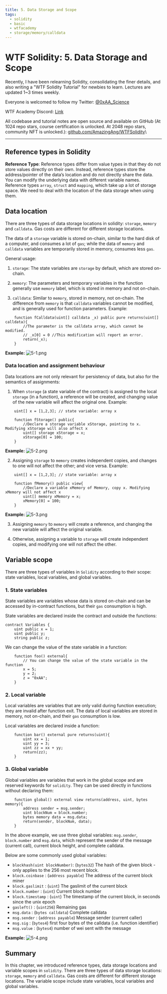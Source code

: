 ```yaml
---
title: 5. Data Storage and Scope
tags:
  - solidity
  - basic
  - wtfacademy
  - storage/memory/calldata
---
```



# WTF Solidity: 5. Data Storage and Scope

<QuizProgress courseId={SOLIDITY_COURSE_ID} lessonId={SOLIDITY_BASIC_LESSON_ID_5}></QuizProgress>

Recently, I have been relearning Solidity, consolidating the finer details, and also writing a "WTF Solidity Tutorial" for newbies to learn. Lectures are updated 1~3 times weekly. 

Everyone is welcomed to follow my Twitter: [@0xAA_Science](https://twitter.com/0xAA_Science)

WTF Academy Discord: [Link](https://discord.gg/5akcruXrsk)

All codebase and tutorial notes are open source and available on GitHub (At 1024 repo stars, course certification is unlocked. At 2048 repo stars, community NFT is unlocked.): [github.com/AmazingAng/WTFSolidity](https://github.com/AmazingAng/WTFSolidity)\

-----

## Reference types in Solidity
**Reference Type**: Reference types differ from value types in that they do not store values directly on their own. Instead, reference types store the address/pointer of the data’s location and do not directly share the data. You can modify the underlying data with different variable names. Reference types `array`, `struct` and `mapping`, which take up a lot of storage space. We need to deal with the location of the data storage when using them.

## Data location
There are three types of data storage locations in solidity: `storage`, `memory` and `calldata`. Gas costs are different for different storage locations. 

The data of a `storage` variable is stored on-chain, similar to the hard disk of a computer, and consumes a lot of `gas`; while the data of `memory` and `calldata` variables are temporarily stored in memory, consumes less `gas`. 

General usage:

1. `storage`: The state variables are `storage` by default, which are stored on-chain. 

2. `memory`: The parameters and temporary variables in the function generally use `memory` label, which is stored in memory and not on-chain. 

3. `calldata`: Similar to `memory`, stored in memory, not on-chain. The difference from `memory` is that `calldata` variables cannot be modified, and is generally used for function parameters. Example:

```solidity
    function fCalldata(uint[] calldata _x) public pure returns(uint[] calldata){
        //The parameter is the calldata array, which cannot be modified.
        // _x[0] = 0 //This modification will report an error.
        return(_x);
    }
```

**Example:**
![5-1.png](./img/5-1.png)

### Data location and assignment behaviour

Data locations are not only relevant for persistency of data, but also for the semantics of assignments:

1. When `storage` (a state variable of the contract) is assigned to the local `storage` (in a function), a reference will be created, and changing value of the new variable will affect the original one. Example:
```solidity
    uint[] x = [1,2,3]; // state variable: array x

    function fStorage() public{
        //Declare a storage variable xStorage, pointing to x. Modifying xStorage will also affect x
        uint[] storage xStorage = x;
        xStorage[0] = 100;
    }
```
**Example:**
![5-2.png](./img/5-2.png)

2. Assigning `storage` to `memory` creates independent copies, and changes to one will not affect the other; and vice versa. Example:
```solidity
    uint[] x = [1,2,3]; // state variable: array x
    
    function fMemory() public view{
        //Declare a variable xMemory of Memory, copy x. Modifying xMemory will not affect x
        uint[] memory xMemory = x;
        xMemory[0] = 100;
    }
```
**Example:**
![5-3.png](./img/5-3.png)

3. Assigning `memory` to `memory` will create a reference, and changing the new variable will affect the original variable.

4. Otherwise, assigning a variable to `storage` will create independent copies, and modifying one will not affect the other.

## Variable scope
There are three types of variables in `Solidity` according to their scope: state variables, local variables, and global variables.

### 1. State variables
State variables are variables whose data is stored on-chain and can be accessed by in-contract functions, but their `gas` consumption is high. 

State variables are declared inside the contract and outside the functions:
```solidity
contract Variables {
    uint public x = 1;
    uint public y;
    string public z;
```

We can change the value of the state variable in a function:

```solidity
    function foo() external{
        // You can change the value of the state variable in the function
        x = 5;
        y = 2;
        z = "0xAA";
    }
```

### 2. Local variable
Local variables are variables that are only valid during function execution; they are invalid after function exit. The data of local variables are stored in memory, not on-chain, and their `gas` consumption is low. 

Local variables are declared inside a function:
```solidity
    function bar() external pure returns(uint){
        uint xx = 1;
        uint yy = 3;
        uint zz = xx + yy;
        return(zz);
    }
```

### 3. Global variable
Global variables are variables that work in the global scope and are reserved keywords for `solidity`. They can be used directly in functions without declaring them:

```solidity
    function global() external view returns(address, uint, bytes memory){
        address sender = msg.sender;
        uint blockNum = block.number;
        bytes memory data = msg.data;
        return(sender, blockNum, data);
    }
```
In the above example, we use three global variables: `msg.sender`, `block.number` and `msg.data`, which represent the sender of the message (current call), current block height, and complete calldata. 

Below are some commonly used global variables:

- `blockhash(uint blockNumber)`: (`bytes32`)         The hash of the given block - only applies to the 256 most recent block. 
- `block.coinbase`             : (`address payable`) The address of the current block miner
- `block.gaslimit`             : (`uint`)            The gaslimit of the current block
- `block.number`               : (`uint`)            Current block number
- `block.timestamp`            : (`uint`)            The timestamp of the current block, in seconds since the unix epoch
- `gasleft()`                  : (`uint256`)         Remaining gas
- `msg.data`                   : (`bytes calldata`)  Complete calldata
- `msg.sender`                 : (`address payable`) Message sender (current caller)
- `msg.sig`                    : (`bytes4`)          first four bytes of the calldata (i.e. function identifier)
- `msg.value`                  : (`bytes4`)          number of wei sent with the message

**Example:**
![5-4.png](./img/5-4.png)

## Summary
In this chapter, we introduced reference types, data storage locations and variable scopes in `solidity`. There are three types of data storage locations: `storage`, `memory` and `calldata`. Gas costs are different for different storage locations. The variable scope include state variables, local variables and global variables.

<QuizForm courseId={SOLIDITY_COURSE_ID} lessonId={SOLIDITY_BASIC_LESSON_ID_5}></QuizForm>
